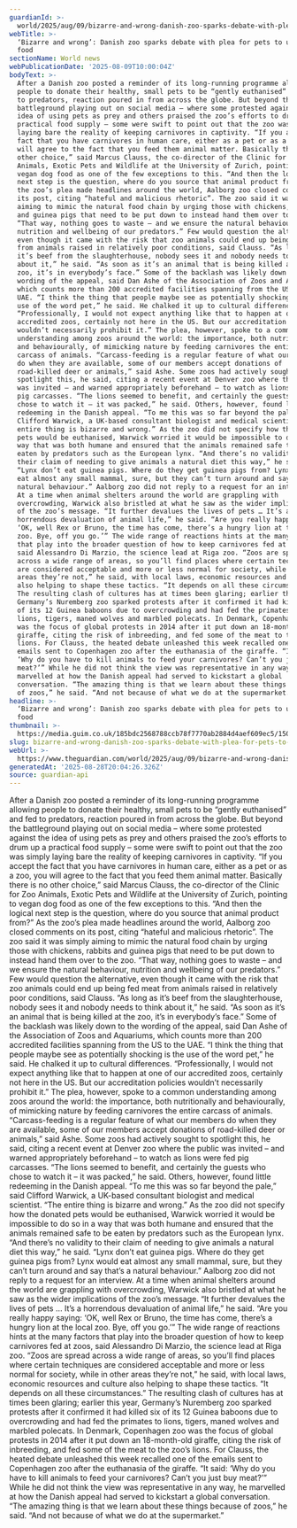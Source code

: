```yaml
---
guardianId: >-
  world/2025/aug/09/bizarre-and-wrong-danish-zoo-sparks-debate-with-plea-for-pets-to-use-as-food
webTitle: >-
  ‘Bizarre and wrong’: Danish zoo sparks debate with plea for pets to use as
  food
sectionName: World news
webPublicationDate: '2025-08-09T10:00:04Z'
bodyText: >-
  After a Danish zoo posted a reminder of its long-running programme allowing
  people to donate their healthy, small pets to be “gently euthanised” and fed
  to predators, reaction poured in from across the globe. But beyond the
  battleground playing out on social media – where some protested against the
  idea of using pets as prey and others praised the zoo’s efforts to drum up a
  practical food supply – some were swift to point out that the zoo was simply
  laying bare the reality of keeping carnivores in captivity. “If you accept the
  fact that you have carnivores in human care, either as a pet or as a zoo, you
  will agree to the fact that you feed them animal matter. Basically there is no
  other choice,” said Marcus Clauss, the co-director of the Clinic for Zoo
  Animals, Exotic Pets and Wildlife at the University of Zurich, pointing to
  vegan dog food as one of the few exceptions to this. “And then the logical
  next step is the question, where do you source that animal product from?” As
  the zoo’s plea made headlines around the world, Aalborg zoo closed comments on
  its post, citing “hateful and malicious rhetoric”. The zoo said it was simply
  aiming to mimic the natural food chain by urging those with chickens, rabbits
  and guinea pigs that need to be put down to instead hand them over to the zoo.
  “That way, nothing goes to waste – and we ensure the natural behaviour,
  nutrition and wellbeing of our predators.” Few would question the alternative,
  even though it came with the risk that zoo animals could end up being fed meat
  from animals raised in relatively poor conditions, said Clauss. “As long as
  it’s beef from the slaughterhouse, nobody sees it and nobody needs to think
  about it,” he said. “As soon as it’s an animal that is being killed at the
  zoo, it’s in everybody’s face.” Some of the backlash was likely down to the
  wording of the appeal, said Dan Ashe of the Association of Zoos and Aquariums,
  which counts more than 200 accredited facilities spanning from the US to the
  UAE. “I think the thing that people maybe see as potentially shocking is the
  use of the word pet,” he said. He chalked it up to cultural differences.
  “Professionally, I would not expect anything like that to happen at one of our
  accredited zoos, certainly not here in the US. But our accreditation policies
  wouldn’t necessarily prohibit it.” The plea, however, spoke to a common
  understanding among zoos around the world: the importance, both nutritionally
  and behaviourally, of mimicking nature by feeding carnivores the entire
  carcass of animals. “Carcass-feeding is a regular feature of what our members
  do when they are available, some of our members accept donations of
  road-killed deer or animals,” said Ashe. Some zoos had actively sought to
  spotlight this, he said, citing a recent event at Denver zoo where the public
  was invited – and warned appropriately beforehand – to watch as lions were fed
  pig carcasses. “The lions seemed to benefit, and certainly the guests who
  chose to watch it – it was packed,” he said. Others, however, found little
  redeeming in the Danish appeal. “To me this was so far beyond the pale,” said
  Clifford Warwick, a UK-based consultant biologist and medical scientist. “The
  entire thing is bizarre and wrong.” As the zoo did not specify how the donated
  pets would be euthanised, Warwick worried it would be impossible to do so in a
  way that was both humane and ensured that the animals remained safe to be
  eaten by predators such as the European lynx. “And there’s no validity to
  their claim of needing to give animals a natural diet this way,” he said.
  “Lynx don’t eat guinea pigs. Where do they get guinea pigs from? Lynx would
  eat almost any small mammal, sure, but they can’t turn around and say that’s a
  natural behaviour.” Aalborg zoo did not reply to a request for an interview.
  At a time when animal shelters around the world are grappling with
  overcrowding, Warwick also bristled at what he saw as the wider implications
  of the zoo’s message. “It further devalues the lives of pets … It’s a
  horrendous devaluation of animal life,” he said. “Are you really happy saying:
  ‘OK, well Rex or Bruno, the time has come, there’s a hungry lion at the local
  zoo. Bye, off you go.’” The wide range of reactions hints at the many factors
  that play into the broader question of how to keep carnivores fed at zoos,
  said Alessandro Di Marzio, the science lead at Riga zoo. “Zoos are spread
  across a wide range of areas, so you’ll find places where certain techniques
  are considered acceptable and more or less normal for society, while in other
  areas they’re not,” he said, with local laws, economic resources and culture
  also helping to shape these tactics. “It depends on all these circumstances.”
  The resulting clash of cultures has at times been glaring; earlier this year,
  Germany’s Nuremberg zoo sparked protests after it confirmed it had killed six
  of its 12 Guinea baboons due to overcrowding and had fed the primates to
  lions, tigers, maned wolves and marbled polecats. In Denmark, Copenhagen zoo
  was the focus of global protests in 2014 after it put down an 18-month-old
  giraffe, citing the risk of inbreeding, and fed some of the meat to the zoo’s
  lions. For Clauss, the heated debate unleashed this week recalled one of the
  emails sent to Copenhagen zoo after the euthanasia of the giraffe. “It said:
  ‘Why do you have to kill animals to feed your carnivores? Can’t you just buy
  meat?’” While he did not think the view was representative in any way, he
  marvelled at how the Danish appeal had served to kickstart a global
  conversation. “The amazing thing is that we learn about these things because
  of zoos,” he said. “And not because of what we do at the supermarket.”
headline: >-
  ‘Bizarre and wrong’: Danish zoo sparks debate with plea for pets to use as
  food
thumbnail: >-
  https://media.guim.co.uk/185bdc2568788ccb78f7770ab2884d4aef609ec5/150_0_3472_2779/500.jpg
slug: bizarre-and-wrong-danish-zoo-sparks-debate-with-plea-for-pets-to-use-as-food
webUrl: >-
  https://www.theguardian.com/world/2025/aug/09/bizarre-and-wrong-danish-zoo-sparks-debate-with-plea-for-pets-to-use-as-food
generatedAt: '2025-08-28T20:04:26.326Z'
source: guardian-api
---
```

After a Danish zoo posted a reminder of its long-running programme allowing people to donate their healthy, small pets to be “gently euthanised” and fed to predators, reaction poured in from across the globe. But beyond the battleground playing out on social media – where some protested against the idea of using pets as prey and others praised the zoo’s efforts to drum up a practical food supply – some were swift to point out that the zoo was simply laying bare the reality of keeping carnivores in captivity. “If you accept the fact that you have carnivores in human care, either as a pet or as a zoo, you will agree to the fact that you feed them animal matter. Basically there is no other choice,” said Marcus Clauss, the co-director of the Clinic for Zoo Animals, Exotic Pets and Wildlife at the University of Zurich, pointing to vegan dog food as one of the few exceptions to this. “And then the logical next step is the question, where do you source that animal product from?” As the zoo’s plea made headlines around the world, Aalborg zoo closed comments on its post, citing “hateful and malicious rhetoric”. The zoo said it was simply aiming to mimic the natural food chain by urging those with chickens, rabbits and guinea pigs that need to be put down to instead hand them over to the zoo. “That way, nothing goes to waste – and we ensure the natural behaviour, nutrition and wellbeing of our predators.” Few would question the alternative, even though it came with the risk that zoo animals could end up being fed meat from animals raised in relatively poor conditions, said Clauss. “As long as it’s beef from the slaughterhouse, nobody sees it and nobody needs to think about it,” he said. “As soon as it’s an animal that is being killed at the zoo, it’s in everybody’s face.” Some of the backlash was likely down to the wording of the appeal, said Dan Ashe of the Association of Zoos and Aquariums, which counts more than 200 accredited facilities spanning from the US to the UAE. “I think the thing that people maybe see as potentially shocking is the use of the word pet,” he said. He chalked it up to cultural differences. “Professionally, I would not expect anything like that to happen at one of our accredited zoos, certainly not here in the US. But our accreditation policies wouldn’t necessarily prohibit it.” The plea, however, spoke to a common understanding among zoos around the world: the importance, both nutritionally and behaviourally, of mimicking nature by feeding carnivores the entire carcass of animals. “Carcass-feeding is a regular feature of what our members do when they are available, some of our members accept donations of road-killed deer or animals,” said Ashe. Some zoos had actively sought to spotlight this, he said, citing a recent event at Denver zoo where the public was invited – and warned appropriately beforehand – to watch as lions were fed pig carcasses. “The lions seemed to benefit, and certainly the guests who chose to watch it – it was packed,” he said. Others, however, found little redeeming in the Danish appeal. “To me this was so far beyond the pale,” said Clifford Warwick, a UK-based consultant biologist and medical scientist. “The entire thing is bizarre and wrong.” As the zoo did not specify how the donated pets would be euthanised, Warwick worried it would be impossible to do so in a way that was both humane and ensured that the animals remained safe to be eaten by predators such as the European lynx. “And there’s no validity to their claim of needing to give animals a natural diet this way,” he said. “Lynx don’t eat guinea pigs. Where do they get guinea pigs from? Lynx would eat almost any small mammal, sure, but they can’t turn around and say that’s a natural behaviour.” Aalborg zoo did not reply to a request for an interview. At a time when animal shelters around the world are grappling with overcrowding, Warwick also bristled at what he saw as the wider implications of the zoo’s message. “It further devalues the lives of pets … It’s a horrendous devaluation of animal life,” he said. “Are you really happy saying: ‘OK, well Rex or Bruno, the time has come, there’s a hungry lion at the local zoo. Bye, off you go.’” The wide range of reactions hints at the many factors that play into the broader question of how to keep carnivores fed at zoos, said Alessandro Di Marzio, the science lead at Riga zoo. “Zoos are spread across a wide range of areas, so you’ll find places where certain techniques are considered acceptable and more or less normal for society, while in other areas they’re not,” he said, with local laws, economic resources and culture also helping to shape these tactics. “It depends on all these circumstances.” The resulting clash of cultures has at times been glaring; earlier this year, Germany’s Nuremberg zoo sparked protests after it confirmed it had killed six of its 12 Guinea baboons due to overcrowding and had fed the primates to lions, tigers, maned wolves and marbled polecats. In Denmark, Copenhagen zoo was the focus of global protests in 2014 after it put down an 18-month-old giraffe, citing the risk of inbreeding, and fed some of the meat to the zoo’s lions. For Clauss, the heated debate unleashed this week recalled one of the emails sent to Copenhagen zoo after the euthanasia of the giraffe. “It said: ‘Why do you have to kill animals to feed your carnivores? Can’t you just buy meat?’” While he did not think the view was representative in any way, he marvelled at how the Danish appeal had served to kickstart a global conversation. “The amazing thing is that we learn about these things because of zoos,” he said. “And not because of what we do at the supermarket.”
